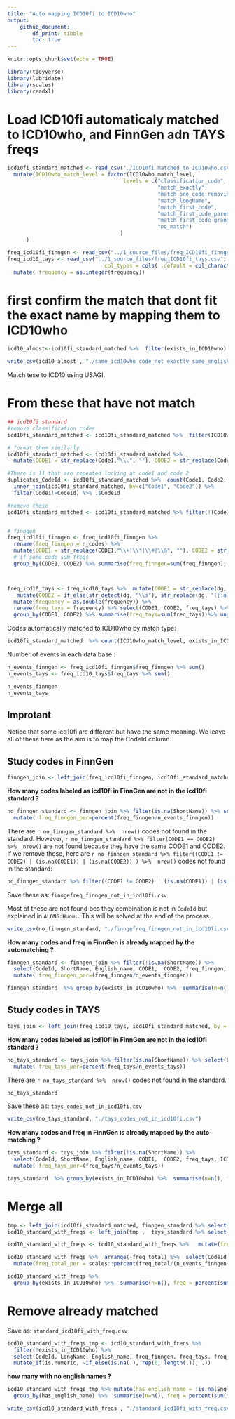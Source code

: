 ```yaml
---
title: "Auto mapping ICD10fi to ICD10who"
output: 
    github_document:
        df_print: tibble
        toc: true
---
```


```r
knitr::opts_chunk$set(echo = TRUE)

library(tidyverse)
library(lubridate)
library(scales)
library(readxl)
```


# Load ICD10fi automaticaly matched to ICD10who, and FinnGen adn TAYS freqs

```r
icd10fi_standard_matched <- read_csv("./ICD10fi_matched_to_ICD10who.csv") %>% 
  mutate(ICD10who_match_level = factor(ICD10who_match_level, 
                                     levels = c("classification_code", 
                                                "match_exactly", 
                                                "match_one_code_removing_mark",
                                                "match_longName",
                                                "match_first_code",
                                                "match_first_code_parent", 
                                                "match_first_code_grandparent", 
                                                "no_match")
                                    )
      )

freq_icd10fi_finngen <- read_csv("../1_source_files/freq_ICD10fi_finngen.csv", ) %>% select(-X1)
freq_icd10_tays <- read_csv("../1_source_files/freq_ICD10fi_tays.csv", 
                               col_types = cols( .default = col_character() )) %>% 
  mutate( frequency = as.integer(frequency))
```

# first confirm the match that dont fit the exact name by mapping them to ICD10who

```r
icd10_almost<-icd10fi_standard_matched %>%  filter(exists_in_ICD10who) %>%  filter(English_name_match_level>0) %>% select(CodeId, English_name, ICD10who_name,English_name_match_level ) %>% arrange(English_name_match_level)
```


```r
write_csv(icd10_almost , "./same_icd10who_code_not_exactly_same_english_name.csv")
```

Match tese to ICD10 using USAGI. 

# From these that have not match 

```r
## icd10fi standard
#remove classification codes
icd10fi_standard_matched <- icd10fi_standard_matched %>%  filter(ICD10who_match_level!="classification_code")

# format them similarly 
icd10fi_standard_matched <- icd10fi_standard_matched %>% 
  mutate(CODE1 = str_replace(Code1,"\\.", ""), CODE2 = str_replace(Code2,"\\.", ""))

#There is 11 that are repeated looking at code1 and code 2
duplicates_CodeId <- icd10fi_standard_matched %>%  count(Code1, Code2, sort = T) %>% filter(n>1) %>%  select(-n) %>% 
  inner_join(icd10fi_standard_matched, by=c("Code1", "Code2")) %>% 
  filter(Code1!=CodeId) %>% .$CodeId

#remove these 
icd10fi_standard_matched <- icd10fi_standard_matched %>% filter(!(CodeId %in% duplicates_CodeId))


# finngen
freq_icd10fi_finngen <- freq_icd10fi_finngen %>% 
  rename(freq_finngen = n_codes) %>% 
  mutate(CODE1 = str_replace(CODE1,"\\+|\\*|\\#|\\&", ""), CODE2 = str_replace(CODE2,"\\+|\\*|\\#|\\&", "")) %>% 
  # if same code sum freqs
  group_by(CODE1, CODE2) %>% summarise(freq_finngen=sum(freq_finngen),  n_patients=sum(n_patients)) %>% ungroup()



freq_icd10_tays <- freq_icd10_tays %>%  mutate(CODE1 = str_replace(dg, "([:alnum:]*)\\s([:alnum:]*)", "\\1")) %>% 
   mutate(CODE2 = if_else(str_detect(dg, "\\s"), str_replace(dg, "([:alnum:]*)\\s([:alnum:]*)", "\\2"), as.character(NA))) %>% 
  mutate(frequency = as.double(frequency)) %>% 
  rename(freq_tays = frequency) %>% select(CODE1, CODE2, freq_tays) %>%  distinct() %>% 
  group_by(CODE1, CODE2) %>% summarise(freq_tays=sum(freq_tays))%>% ungroup()
```

Codes automatically matched to ICD10who by match type: 
```r
icd10fi_standard_matched  %>% count(ICD10who_match_level, exists_in_ICD10who) 
```

Number of events in each data base :
```r
n_events_finngen <- freq_icd10fi_finngen$freq_finngen %>% sum()
n_events_tays <- freq_icd10_tays$freq_tays %>% sum()

n_events_finngen
n_events_tays
```

## Improtant
Notice that some icd10fi are different but have the same meaning. We leave all of these here as the aim is to map the CodeId column. 



## Study codes in FinnGen

```r
finngen_join <- left_join(freq_icd10fi_finngen, icd10fi_standard_matched, by = c("CODE1", "CODE2"))
```

**How many codes labeled as icd10fi in FinnGen are not in the icd10fi standard ?**
```r
no_finngen_standard <- finngen_join %>% filter(is.na(ShortName)) %>% select(CodeId, ShortName, CODE1,  CODE2, freq_finngen) %>%
  mutate( freq_finngen_per=percent(freq_finngen/n_events_finngen))
```

There are `r no_finngen_standard %>%  nrow()` codes not found in the standard.
However, `r no_finngen_standard %>% filter(CODE1 == CODE2) %>%  nrow()` are not found because they have the same CODE1 and CODE2.
If we remove these, here are `r no_finngen_standard %>% filter((CODE1 != CODE2) | (is.na(CODE1)) | (is.na(CODE2)) ) %>%  nrow()` codes not found in the standard:

```r
no_finngen_standard %>% filter((CODE1 != CODE2) | (is.na(CODE1)) | (is.na(CODE2)) )
```

Save these as: `finngefreq_finngen_not_in_icd10fi.csv`

Most of these are not found bcs they combination is not in `CodeId` but explained in `ALONG:Huom.`. This will be solved at the end of the process. 

```r
write_csv(no_finngen_standard, "./finngefreq_finngen_not_in_icd10fi.csv")
```

**How many codes and freq in FinnGen is already mapped by the automatching ? **

```r
finngen_standard <- finngen_join %>% filter(!is.na(ShortName)) %>% 
  select(CodeId, ShortName, English_name, CODE1,  CODE2, freq_finngen, ICD10who_match_level, exists_in_ICD10who) %>% 
  mutate( freq_finngen_per=(freq_finngen/n_events_finngen))

finngen_standard  %>% group_by(exists_in_ICD10who) %>%  summarise(n=n(), freq = percent(sum(freq_finngen_per)))
```


## Study codes in TAYS

```r
tays_join <- left_join(freq_icd10_tays, icd10fi_standard_matched, by = c("CODE1", "CODE2"))
```

**How many codes labeled as icd10fi in FinnGen are not in the icd10fi standard ?**
```r
no_tays_standard <- tays_join %>% filter(is.na(ShortName)) %>% select(CodeId, ShortName, CODE1,  CODE2, freq_tays) %>%
  mutate( freq_tays_per=percent(freq_tays/n_events_tays))
```

There are `r no_tays_standard %>%  nrow()` codes not found in the standard.

```r
no_tays_standard 
```

Save these as: `tays_codes_not_in_icd10fi.csv`
```r
write_csv(no_tays_standard, "./tays_codes_not_in_icd10fi.csv")
```

**How many codes and freq in FinnGen is already mapped by the auto-matching ? **

```r
tays_standard <- tays_join %>% filter(!is.na(ShortName)) %>% 
  select(CodeId, ShortName, English_name, CODE1,  CODE2, freq_tays, ICD10who_match_level, exists_in_ICD10who) %>% 
  mutate( freq_tays_per=(freq_tays/n_events_tays))

tays_standard  %>% group_by(exists_in_ICD10who) %>%  summarise(n=n(), freq = percent(sum(freq_tays_per)))
```
# Merge all 

```r
tmp <- left_join(icd10fi_standard_matched, finngen_standard %>% select(CodeId, freq_finngen), by = c("CodeId"))
icd10_standard_with_freqs <- left_join(tmp ,  tays_standard %>% select(CodeId, freq_tays), by = c("CodeId"))
```


```r
icd10_standard_with_freqs <- icd10_standard_with_freqs %>%   mutate(freq_total = (freq_finngen+freq_tays))

icd10_standard_with_freqs %>%  arrange(-freq_total) %>%  select(CodeId,  freq_finngen, freq_tays, freq_total) %>% 
  mutate(freq_total_per = scales::percent(freq_total/(n_events_finngen+n_events_tays))) 

```


```r
icd10_standard_with_freqs %>%
  group_by(exists_in_ICD10who) %>%  summarise(n=n(), freq = percent(sum(freq_total, na.rm = T)/(n_events_finngen+n_events_tays)))
```

# Remove already matched

Save as: `standard_icd10fi_with_freq.csv`

```r
icd10_standard_with_freqs_tmp <- icd10_standard_with_freqs %>% 
  filter(!exists_in_ICD10who) %>%
  select(CodeId, LongName, English_name, freq_finngen, freq_tays, freq_total, ICD10who_match_level )  %>% 
  mutate_if(is.numeric, ~if_else(is.na(.), rep(0, length(.)), .))
```


**how many with no english names ?**

```r
icd10_standard_with_freqs_tmp %>% mutate(has_english_name = !is.na(English_name)) %>% 
  group_by(has_english_name) %>%  summarise(n=n(), freq = percent(sum(freq_total, na.rm = T)/(n_events_finngen+n_events_tays)))
```


```r
write_csv(icd10_standard_with_freqs , "./standard_icd10fi_with_freq.csv")
```


